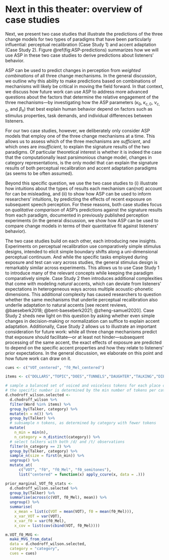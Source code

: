 # Next in this theater: overview of case studies
Next, we present two case studies that illustrate the predictions of the three change models for two types of paradigms that have been particularly influential: perceptual recalibration (Case Study 1) and accent adaptation (Case Study 2). Figure \@ref(fig:ASP-predictions) summarizes how we will use ASP in these two case studies to derive predictions about listeners' behavior.

\begin{figure}[h]
\begin{center}
\includegraphics[width=.99\columnwidth]{`r get_path("../figures/diagrams/predictive-power-simulations.png")`}
\caption{The ASP framework can be used to derive predictions, or to fit to human behavior. ASP's change models describe how ASP's categorization model is predicted to change based on the inputs experienced during exposure. The updated categorization model can then be used to predict listeners' response distributions for any test token (as we do in Case Study 1), and/or to predict listeners' recognition accuracy (as we do in Case Study 2). As described in the text, researchers can choose to set some of ASP's parameters based on phonetic databases. By doing so, researchers commit to the assumptions (i) that listeners learn and store some statistics of previously experienced speech input, and (ii) that the database is a sufficiently good approximation of those statistics for an average listener in the experiment. Setting parameters based on phonetic databases reduces the degrees of freedom and functional flexibility of ASP's change models, leading to stronger (more easily falsifiable) predictions. This is the approach we employ in our case studies.}\label{fig:ASP-predictions}
\end{center}
\end{figure}

ASP can be used to predict changes in perception from *weighted combinations* of all three change mechanisms. In the general discussion, we outline why this ability to make predictions based on combinations of mechanisms will likely be critical in moving the field forward. In that context, we discuss how future work can use ASP to address more advanced questions about the factors that determine the relative engagement of the three mechanisms---by investigating how the ASP parameters ($\kappa_0$, $\kappa_{c,0}$, $\nu_{c,0}$, and $\beta_{\pi}$) that best explain human behavior depend on factors such as stimulus properties, task demands, and individual differences between listeners.

For our two case studies, however, we deliberately only consider ASP models that employ one of the three change mechanisms at a time. This allows us to assess which of the three mechanisms are *sufficient*, and which ones are *insufficient*, to explain the signature results of the two paradigms. Of particular theoretical interest is whether it is indeed the case that the computationally least parsimonious change model, changes in category representations, is the only model that can explain the signature results of both perceptual recalibration and accent adaptation paradigms (as seems to be often assumed). 

Beyond this specific question, we use the two case studies to (i) illustrate how intuitions about the types of results each mechanism can(not) account for can be misleading, and (ii) to show how ASP can be used to inform researchers' intuitions, by predicting the effects of recent exposure on subsequent speech perception. For these reasons, both case studies focus on *qualitative comparison* of ASP's predictions against the signature results from each paradigm, documented in previously published perception experiments (in the general discussion, we show how ASP can be used to compare change models in terms of their quantitative fit against listeners' behavior).

The two case studies build on each other, each introducing new insights. Experiments on perceptual recalibration use comparatively simple stimulus designs, intended to elicit simple boundary shifts along a uni-dimensional perceptual continuum. And while the specific tasks employed during exposure and test can vary across studies, the general stimulus design is remarkably similar across experiments. This allows us to use Case Study 1 to introduce many of the relevant concepts while keeping the paradigm comparatively simple. Case Study 2 then introduces additional complexities that come with modeling *natural* accents, which can deviate from listeners' expectations in heterogeneous ways across multiple acoustic-phonetic dimensions. This additional complexity has caused researchers to question whether the same mechanisms that underlie perceptual recalibration also underlie adaptation to natural accents [see recent reviews, @baeseberk2018; @bent-baeseberk2021; @zheng-samuel2020]. Case Study 2 sheds new light on this question by asking whether even simple changes in decision-making or normalization can suffice to explain accent adaptation. Additionally, Case Study 2 allows us to illustrate an important consideration for future work: while all three change mechanisms predict that exposure should facilitate---or at least not hinder---subsequent processing of the same accent, the exact effects of exposure are predicted to depend on the specific accent properties and how they relate to listeners' prior expectations. In the general discussion, we elaborate on this point and how future work can draw on it.


```r
cues <- c("VOT_centered", "f0_Mel_centered")

items <- c("DOLLARS","TOPIC","DOES","TUNNELS","DAUGHTER","TALKING","DIED","TIME","DEFINITELY", "TELL", "DAY","TAKE", "DEAL", "TEACHER","DON'T","TOTALLY","DO","TOO")

# sample a balanced set of voiced and voiceless tokens for each place of articulation
# the specific number is determined by the min number of tokens per category for that contrast
d.chodroff_wilson.selected <-
  d.chodroff_wilson %>%
  filter(Word %in% items) %>%
  group_by(Talker, category) %>%
  mutate(n = n()) %>%
  group_by(Talker) %>%
  # subsample n tokens, as determined by category with fewer tokens
  mutate(
    n_min = min(n),
    n_category = n_distinct(category)) %>%
  # select talkers with both /d/ and /t/ observations
  filter(n_category == 2) %>%
  group_by(Talker, category) %>%
  sample_n(size = first(n_min)) %>%
  ungroup() %>%
  mutate_at(
      c("VOT", "f0", "f0_Mel", "f0_semitones"),
      list("centered" = function(x) apply_ccure(x, data = .)))

prior_marginal_VOT_f0_stats <-
  d.chodroff_wilson.selected %>%
  group_by(Talker) %>%
  summarise(across(c(VOT, f0_Mel), mean)) %>%
  ungroup() %>%
  summarise(
    x_mean = list(c(VOT = mean(VOT), f0 = mean(f0_Mel))),
    x_var_VOT = var(VOT),
    x_var_f0 = var(f0_Mel),
    x_cov = list(cov(cbind(VOT, f0_Mel))))

m.VOT_f0_MVG <-
  make_MVG_from_data(
  data = d.chodroff_wilson.selected,
  category = "category",
  cues = cues)
```

